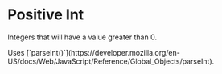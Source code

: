
# Positive Int

Integers that will have a value greater than 0.

<Callout>
  Uses
  [`parseInt()`](https://developer.mozilla.org/en-US/docs/Web/JavaScript/Reference/Global_Objects/parseInt).
</Callout>

